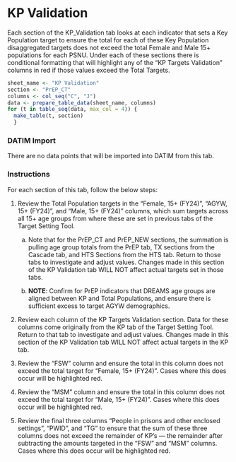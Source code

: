 \blandscape

# KP Validation

Each section of the KP_Validation tab looks at each indicator that sets a Key Population target to ensure the total for each of these Key Population disaggregated targets does not exceed the total Female and Male 15+ populations for each PSNU. Under each of these sections there is conditional formatting that will highlight any of the "KP Targets Validation" columns in red if those values exceed the Total Targets.

```r
sheet_name <- "KP Validation"
section <- "PrEP_CT"
columns <- col_seq("C", "J")
data <- prepare_table_data(sheet_name, columns)
for (t in table_seq(data, max_col = 4)) {
  make_table(t, section)
  }
```

### DATIM Import

There are no data points that will be imported into DATIM from this tab.

### Instructions

For each section of this tab, follow the below steps:

1.  Review the Total Population targets in the "Female, 15+ (FY24)", "AGYW, 15+ (FY24)", and "Male, 15+ (FY24)" columns, which sum targets across all 15+ age groups from where these are set in previous tabs of the Target Setting Tool.

    a.  Note that for the PrEP_CT and PrEP_NEW sections, the summation is pulling age group totals from the PrEP tab, TX sections from the Cascade tab, and HTS Sections from the HTS tab. Return to those tabs to investigate and adjust values. Changes made in this section of the KP Validation tab WILL NOT affect actual targets set in those tabs.

    b.  **NOTE**: Confirm for PrEP indicators that DREAMS age groups are aligned between KP and Total Populations, and ensure there is sufficient excess to target AGYW demographics.

2.  Review each column of the KP Targets Validation section. Data for these columns come originally from the KP tab of the Target Setting Tool. Return to that tab to investigate and adjust values. Changes made in this section of the KP Validation tab WILL NOT affect actual targets in the KP tab.

3.  Review the "FSW" column and ensure the total in this column does not exceed the total target for "Female, 15+ (FY24)". Cases where this does occur will be highlighted red.

4.  Review the "MSM" column and ensure the total in this column does not exceed the total target for "Male, 15+ (FY24)". Cases where this does occur will be highlighted red.

5.  Review the final three columns "People in prisons and other enclosed settings", "PWID", and "TG" to ensure that the sum of these three columns does not exceed the remainder of KP's --- the remainder after subtracting the amounts targeted in the "FSW" and "MSM" columns. Cases where this does occur will be highlighted red.

\elandscape

\newpage
